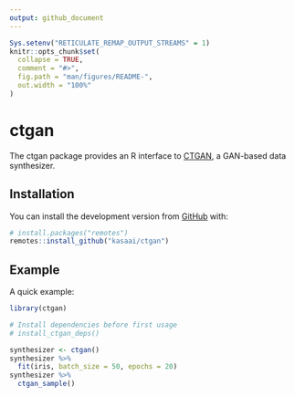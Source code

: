 ```yaml
---
output: github_document
---
```


<!-- README.md is generated from README.Rmd. Please edit that file -->

```r
Sys.setenv("RETICULATE_REMAP_OUTPUT_STREAMS" = 1)
knitr::opts_chunk$set(
  collapse = TRUE,
  comment = "#>",
  fig.path = "man/figures/README-",
  out.width = "100%"
)
```

# ctgan

<!-- badges: start -->
<!-- badges: end -->

The ctgan package provides an R interface to [CTGAN](https://github.com/DAI-Lab/CTGAN),
a GAN-based data synthesizer. 

## Installation

You can install the development version from [GitHub](https://github.com/) with:

``` r
# install.packages("remotes")
remotes::install_github("kasaai/ctgan")
```
## Example

A quick example:

```r
library(ctgan)

# Install dependencies before first usage
# install_ctgan_deps()

synthesizer <- ctgan()
synthesizer %>% 
  fit(iris, batch_size = 50, epochs = 20)
synthesizer %>% 
  ctgan_sample()
```

